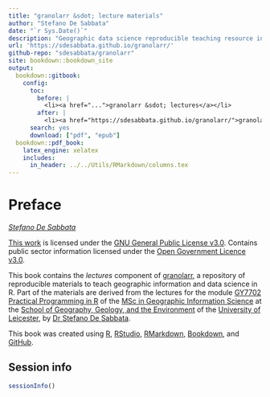```yaml
---
title: "granolarr &sdot; lecture materials"
author: "Stefano De Sabbata"
date: "`r Sys.Date()`"
description: "Geographic data science reproducible teaching resource in R, Lecture materials"
url: 'https://sdesabbata.github.io/granolarr/'
github-repo: "sdesabbata/granolarr"
site: bookdown::bookdown_site
output:
  bookdown::gitbook:
    config:
      toc:
        before: |
          <li><a href="...">granolarr &sdot; lectures</a></li>
        after: |
          <li><a href="https://sdesabbata.github.io/granolarr/">granolarr</a></li>
      search: yes
      download: ["pdf", "epub"]
  bookdown::pdf_book:
    latex_engine: xelatex
    includes:
      in_header: ../../Utils/RMarkdown/columns.tex
---
```


# Preface {-}

*[Stefano De Sabbata](https://stefanodesabbata.com)*

[This work](https://github.com/sdesabbata/GY7702) is licensed under the [GNU General Public License v3.0](https://www.gnu.org/licenses/gpl-3.0.html). Contains public sector information licensed under the [Open Government Licence v3.0](http://www.nationalarchives.gov.uk/doc/open-government-licence).

This book contains the *lectures* component of [granolarr](https://github.com/sdesabbata/granolarr), a repository of reproducible materials to teach geographic information and data science in R. Part of the materials are derived from the lectures for the module [GY7702 Practical Programming in R](https://sdesabbata.github.io/GY7702/) of the [MSc in Geographic Information Science](https://le.ac.uk/courses/geographical-information-science-msc/2019) at the [School of Geography, Geology, and the Environment](https://le.ac.uk/gge) of the [University of Leicester](https://le.ac.uk/), by [Dr Stefano De Sabbata](https://stefanodesabbata.com/).

This book was created using [R](https://www.r-project.org/), [RStudio](https://www.rstudio.com/), [RMarkdown](https://rmarkdown.rstudio.com/), [Bookdown](https://bookdown.org/), and [GitHub](https://github.com/sdesabbata).



## Session info
```r
sessionInfo()
```
